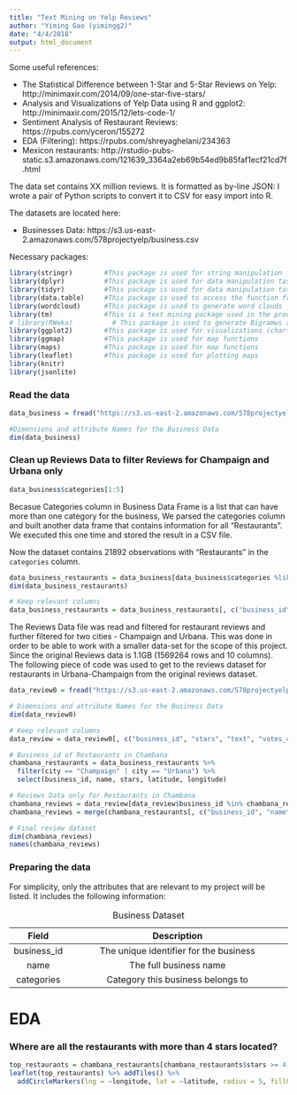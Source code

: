 ```yaml
---
title: "Text Mining on Yelp Reviews"
author: "Yiming Gao (yimingg2)"
date: "4/4/2018"
output: html_document
---
```


Some useful references:

- The Statistical Difference between 1-Star and 5-Star Reviews on Yelp: http://minimaxir.com/2014/09/one-star-five-stars/
- Analysis and Visualizations of Yelp Data using R and ggplot2: http://minimaxir.com/2015/12/lets-code-1/
- Sentiment Analysis of Restaurant Reviews: https://rpubs.com/yceron/155272 
- EDA (Filtering): https://rpubs.com/shreyaghelani/234363
- Mexicon restaurants: http://rstudio-pubs-static.s3.amazonaws.com/121639_3364a2eb69b54ed9b85faf1ecf21cd7f.html

The data set contains XX million reviews. It is formatted as by-line JSON: I wrote a pair of Python scripts to convert it to CSV for easy import into R.

The datasets are located here:

- Businesses Data: https://s3.us-east-2.amazonaws.com/578projectyelp/business.csv

Necessary packages:

```r
library(stringr)        #This package is used for string manipulation functions
library(dplyr)          #This package is used for data manipulation tasks
library(tidyr)          #This package is used for data manipulation tasks
library(data.table)     #This package is used to access the function fread which is a better/faster way to read large data
library(wordcloud)      #This package is used to generate word clouds
library(tm)             #This is a text mining package used in the process of generating word clouds
# library(RWeka)          # This package is used to generate Bigramws and Trigrams
library(ggplot2)        #This package is used for visualizations (chart/graph plotting functions)
library(ggmap)          #This package is used for map functions 
library(maps)           #This package is used for map functions
library(leaflet)        #This package is used for plotting maps
library(knitr)
library(jsonlite)
```


### Read the data

```r
data_business = fread("https://s3.us-east-2.amazonaws.com/578projectyelp/business.csv")

#Dimensions and attribute Names for the Business Data
dim(data_business)
```

### Clean up Reviews Data to filter Reviews for Champaign and Urbana only

```r
data_business$categories[1:5]
```

Becasue Categories column in Business Data Frame is a list that can have more than one category for the business, We parsed the categories column and built another data frame that contains information for all "Restaurants". We executed this one time and stored the result in a CSV file.

Now the dataset contains 21892 observations with "Restaurants" in the `categories` column.

```r
data_business_restaurants = data_business[data_business$categories %like% "Restaurants", ]
dim(data_business_restaurants)

# Keep relevant columns
data_business_restaurants = data_business_restaurants[, c("business_id", "city", "latitude", "longitude", "name", "stars", "state")]
```

The Reviews Data file was read and filtered for restaurant reviews and further filtered for two cities - Champaign and Urbana. This was done in order to be able to work with a smaller data-set for the scope of this project. Since the original Reviews data is 1.1GB (1569264 rows and 10 columns). The following piece of code was used to get to the reviews dataset for restaurants in Urbana-Champaign from the original reviews dataset.

```r
data_review0 = fread("https://s3.us-east-2.amazonaws.com/578projectyelp/review.csv")

# Dimensions and attribute Names for the Business Data
dim(data_review0)

# Keep relevant columns
data_review = data_review0[, c("business_id", "stars", "text", "votes_cool", "votes_funny", "votes_useful")]
```


```r
# Business_id of Restaurants in Chambana
chambana_restaurants = data_business_restaurants %>% 
  filter(city == "Champaign" | city == "Urbana") %>%
  select(business_id, name, stars, latitude, longitude)

# Reviews Data only for Restaurants in Chambana
chambana_reviews = data_review[data_review$business_id %in% chambana_restaurants$business_id, ]
chambana_reviews = merge(chambana_restaurants[, c("business_id", "name")], chambana_reviews, by = "business_id")
```

```r
# Final review dataset
dim(chambana_reviews)
names(chambana_reviews)
```


### Preparing the data
For simplicity, only the attributes that are relevant to my project will be listed. It includes the following information:

| Field        |  Description                                                |
|:------------:|:-----------------------------------------------------------:|
| business_id  | The unique identifier for the business                      |
| name         | The full business name                                      |
| categories   | Category this business belongs to

Table: Business Dataset 




# EDA

### Where are all the restaurants with more than 4 stars located?

```r
top_restaurants = chambana_restaurants[chambana_restaurants$stars >= 4, ]
leaflet(top_restaurants) %>% addTiles() %>%
  addCircleMarkers(lng = ~longitude, lat = ~latitude, radius = 5, fillOpacity = 1 , color = "orange" , popup = ~name) 
```


